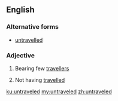 ==English==

===Alternative forms===
* [[untravelled]]

===Adjective===
{{en-adj}}

# {{label|en|of a road etc}} Bearing few [[traveller]]s
# {{label|en|of a person}} Not having [[travel]]led

[[ku:untraveled]]
[[my:untraveled]]
[[zh:untraveled]]